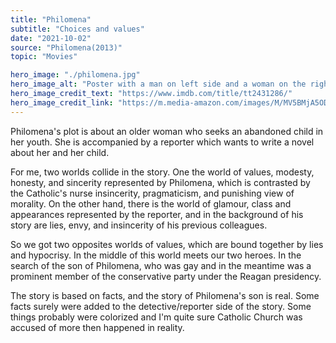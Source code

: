 ---
title: "Philomena"
subtitle: "Choices and values"
date: "2021-10-02"
source: "Philomena(2013)"
topic: "Movies"

hero_image: "./philomena.jpg"
hero_image_alt: "Poster with a man on left side and a woman on the right"
hero_image_credit_text: "https://www.imdb.com/title/tt2431286/"
hero_image_credit_link: "https://m.media-amazon.com/images/M/MV5BMjA5ODgyNzcxMV5BMl5BanBnXkFtZTgwMzkzOTYzMDE@._V1_.jpg"
---

Philomena's plot is about an older woman who seeks an abandoned child
in her youth. She is accompanied by a reporter which wants to write
a novel about her and her child.

For me, two worlds collide in the story. One the world
of values, modesty, honesty, and sincerity represented by Philomena, which 
is contrasted by the Catholic's nurse insincerity, pragmaticism, and punishing 
view of morality. On the other hand, there is the world of glamour, class and 
appearances represented by the reporter, and in the background of his 
story are lies, envy, and insincerity of his previous colleagues.

So we got two opposites worlds of values, which are bound together
by lies and hypocrisy. In the middle of this world meets our two heroes. In the search
of the son of Philomena, who was gay and in the meantime was a prominent member
of the conservative party under the Reagan presidency.

The story is based on facts, and the story of Philomena's son is real. Some
facts surely were added to the detective/reporter side of the story. Some things probably were colorized and I'm quite sure Catholic Church was accused of more
then happened in reality.